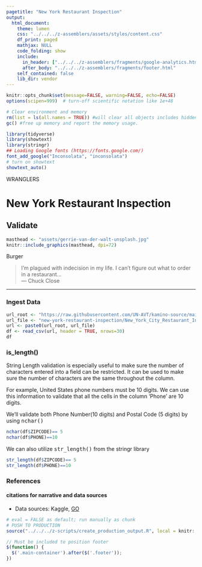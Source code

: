 ```yaml
---
pagetitle: "New York Restaurant Inspection"
output: 
  html_document:
    theme: lumen
    css: "../../../z-assemblers/assets/styles/content.css"
    df_print: paged
    mathjax: NULL
    code_folding: show
    include:
      in_header: ["../../../z-assemblers/fragments/google-analytics.html", "../../../z-assemblers/fragments/header.html"]
      after_body: "../../../z-assemblers/fragments/footer.html"
    self_contained: false
    lib_dir: vendor
---
```


```r

knitr::opts_chunk$set(message=FALSE, warning=FALSE, echo=FALSE)
options(scipen=999)  # turn-off scientific notation like 1e+48

# Clear environment and memory
rm(list = ls(all.names = TRUE)) #will clear all objects includes hidden objects.
gc() #free up memory and report the memory usage.

library(tidyverse)
library(showtext)
library(stringr)
## Loading Google fonts (https://fonts.google.com/)
font_add_google("Inconsolata", "inconsolata")
# turn on showtext
showtext_auto()

```

<div class="activity">
WRANGLERS  
</div>

# New York Restaurant Inspection
## Validate

```r

masthead <- "assets/gerrie-van-der-walt-unsplash.jpg"
knitr::include_graphics(masthead, dpi=72)

```

<div class="figure-text">Burger</div>


> I'm plagued with indecision in my life. I can't figure out what to order in a restaurant...\
--- Chuck Close\

***

### Ingest Data


```r
url_root <- "https://raw.githubusercontent.com/UN-AVT/kamino-source/main/sources/0-shared/data/"
url_file <- "new-york-restaurant-inspection/New_York_City_Restaurant_Inspection.csv"
url <- paste0(url_root, url_file)
df <- read_csv(url, header = TRUE, nrows=30)
df

```

### is_length()

String Length validation is especially useful to make sure the number of characters entered into a field can be restricted. It can be used to make sure the number of characters are the same throughout the column.

For example, United States phone numbers must be 10 digits. We can use this information to validate that all the cells in the column 'Phone' are 10 digits.

We'll validate both Phone Number(10 digits) and Postal Code (5 digits) by using <kbd>nchar()</kbd>


```r

nchar(df$ZIPCODE)== 5
nchar(df$PHONE)==10

```

We can also utilize <kbd>str_length()</kbd> from the stringr library

```r

str_length(df$ZIPCODE)== 5
str_length(df$PHONE)==10

```



### References
#### citations for narrative and data sources

* Data sources: Kaggle, [GO](https://www.kaggle.com/new-york-city/nyc-inspections/version/1){target="_blank"}

```r

# eval = FALSE as default; run manually as chunk
# PUSH TO PRODUCTION
source("../../../z-scripts/create_production_output.R", local = knitr::knit_global())

```



```js

// Must be included to position footer
$(function() {
  $('.main-container').after($('.footer'));
})

```
